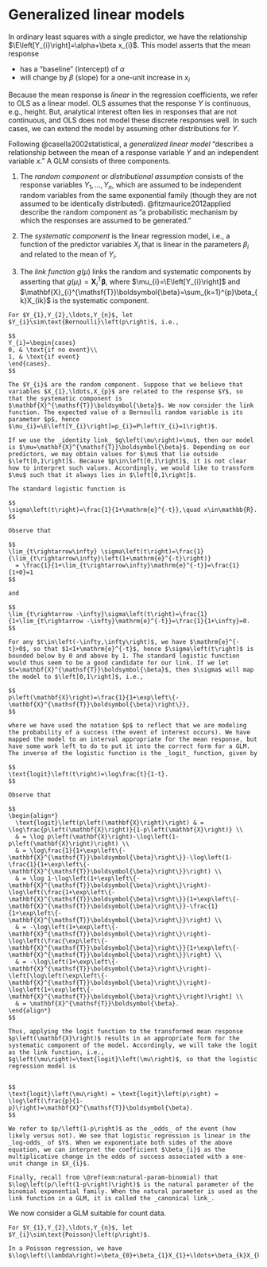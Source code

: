 # Generalized linear models

In ordinary least squares with a single predictor, we have the relationship $\E\left[Y_{i}\right]=\alpha+\beta x_{i}$. This model asserts that the mean response 

- has a "baseline" (intercept) of $\alpha$
- will change by $\beta$ (slope) for a one-unit increase in $x_{i}$

Because the mean response is _linear_ in the regression coefficients, we refer to OLS as a linear model. OLS assumes that the response $Y$ is continuous, e.g., height. But, analytical interest often lies in responses that are not continuous, and OLS does not model these discrete responses well. In such cases, we can extend the model by assuming other distributions for $Y$.

Following @casella2002statistical, a _generalized linear model_ "describes a relationship between the mean of a response variable $Y$ and an independent variable $x$." A GLM consists of three components.

1. The _random component_ or _distributional assumption_ consists of the response variables $Y_{1},\ldots,Y_{n}$, which are assumed to be independent random variables from the same exponential family (though they are not assumed to be identically distributed). @fitzmaurice2012applied describe the random component as "a probabilistic mechanism by which the responses are assumed to be generated."

2. The _systematic component_ is the linear regression model, i.e., a function of the predictor variables $X_{i}$ that is linear in the parameters $\beta_{i}$ and related to the mean of $Y_{i}$.

3. The _link function_ $g\left(\mu\right)$ links the random and systematic components by asserting that $g\left(\mu_{i}\right)=\mathbf{X}_{i}^{\mathsf{T}}\boldsymbol{\beta}$, where $\mu_{i}=\E\left[Y_{i}\right]$ and $\mathbf{X}_{i}^{\mathsf{T}}\boldsymbol{\beta}=\sum_{k=1}^{p}\beta_{k}X_{ik}$ is the systematic component.

```example
For $Y_{1},Y_{2},\ldots,Y_{n}$, let $Y_{i}\sim\text{Bernoulli}\left(p\right)$, i.e., 

$$
Y_{i}=\begin{cases}
0, & \text{if no event}\\
1, & \text{if event}
\end{cases}.
$$

The $Y_{i}$ are the random component. Suppose that we believe that variables $X_{1},\ldots,X_{p}$ are related to the response $Y$, so that the systematic component is $\mathbf{X}^{\mathsf{T}}\boldsymbol{\beta}$. We now consider the link function. The expected value of a Bernoulli random variable is its parameter $p$, hence $\mu_{i}=\E\left[Y_{i}\right]=p_{i}=P\left(Y_{i}=1\right)$. 

If we use the _identity link_ $g\left(\mu\right)=\mu$, then our model is $\mu=\mathbf{X}^{\mathsf{T}}\boldsymbol{\beta}$. Depending on our predictors, we may obtain values for $\mu$ that lie outside $\left[0,1\right]$. Because $p\in\left[0,1\right]$, it is not clear how to interpret such values. Accordingly, we would like to transform $\mu$ such that it always lies in $\left[0,1\right]$.

The standard logistic function is

$$
\sigma\left(t\right)=\frac{1}{1+\mathrm{e}^{-t}},\quad x\in\mathbb{R}.
$$

Observe that

$$
\lim_{t\rightarrow\infty} \sigma\left(t\right)=\frac{1}{\lim_{t\rightarrow\infty}\left(1+\mathrm{e}^{-t}\right)}
  = \frac{1}{1+\lim_{t\rightarrow\infty}\mathrm{e}^{-t}}=\frac{1}{1+0}=1
$$

and

$$
\lim_{t\rightarrow -\infty}\sigma\left(t\right)=\frac{1}{1+\lim_{t\rightarrow -\infty}\mathrm{e}^{-t}}=\frac{1}{1+\infty}=0.
$$

For any $t\in\left(-\infty,\infty\right)$, we have $\mathrm{e}^{-t}>0$, so that $1<1+\mathrm{e}^{-t}$, hence $\sigma\left(t\right)$ is bounded below by 0 and above by 1. The standard logistic function would thus seem to be a good candidate for our link. If we let $t=\mathbf{X}^{\mathsf{T}}\boldsymbol{\beta}$, then $\sigma$ will map the model to $\left[0,1\right]$, i.e.,

$$
p\left(\mathbf{X}\right)=\frac{1}{1+\exp\left\{-\mathbf{X}^{\mathsf{T}}\boldsymbol{\beta}\right\}},
$$

where we have used the notation $p$ to reflect that we are modeling the probability of a success (the event of interest occurs). We have mapped the model to an interval appropriate for the mean response, but have some work left to do to put it into the correct form for a GLM. The inverse of the logistic function is the _logit_ function, given by

$$
\text{logit}\left(t\right)=\log\frac{t}{1-t}.
$$

Observe that

$$
\begin{align*}
  \text{logit}\left(p\left(\mathbf{X}\right)\right) & = \log\frac{p\left(\mathbf{X}\right)}{1-p\left(\mathbf{X}\right)} \\
  & = \log p\left(\mathbf{X}\right)-\log\left(1-p\left(\mathbf{X}\right)\right) \\
  & = \log\frac{1}{1+\exp\left\{-\mathbf{X}^{\mathsf{T}}\boldsymbol{\beta}\right\}}-\log\left(1-\frac{1}{1+\exp\left\{-\mathbf{X}^{\mathsf{T}}\boldsymbol{\beta}\right\}}\right) \\
  & = \log 1-\log\left(1+\exp\left\{-\mathbf{X}^{\mathsf{T}}\boldsymbol{\beta}\right\}\right)-\log\left(\frac{1+\exp\left\{-\mathbf{X}^{\mathsf{T}}\boldsymbol{\beta}\right\}}{1+\exp\left\{-\mathbf{X}^{\mathsf{T}}\boldsymbol{\beta}\right\}}-\frac{1}{1+\exp\left\{-\mathbf{X}^{\mathsf{T}}\boldsymbol{\beta}\right\}}\right) \\
  & = -\log\left(1+\exp\left\{-\mathbf{X}^{\mathsf{T}}\boldsymbol{\beta}\right\}\right)-\log\left(\frac{\exp\left\{-\mathbf{X}^{\mathsf{T}}\boldsymbol{\beta}\right\}}{1+\exp\left\{-\mathbf{X}^{\mathsf{T}}\boldsymbol{\beta}\right\}}\right) \\
  & = -\log\left(1+\exp\left\{-\mathbf{X}^{\mathsf{T}}\boldsymbol{\beta}\right\}\right)-\left[\log\left(\exp\left\{-\mathbf{X}^{\mathsf{T}}\boldsymbol{\beta}\right\}\right)-\log\left(1+\exp\left\{-\mathbf{X}^{\mathsf{T}}\boldsymbol{\beta}\right\}\right)\right] \\
  & = \mathbf{X}^{\mathsf{T}}\boldsymbol{\beta}.
\end{align*}
$$

Thus, applying the logit function to the transformed mean response $p\left(\mathbf{X}\right)$ results in an appropriate form for the systematic component of the model. Accordingly, we will take the logit as the link function, i.e., $g\left(\mu\right)=\text{logit}\left(\mu\right)$, so that the logistic regression model is


$$
\text{logit}\left(\mu\right) = \text{logit}\left(p\right) = \log\left(\frac{p}{1-p}\right)=\mathbf{X}^{\mathsf{T}}\boldsymbol{\beta}.
$$
  
We refer to $p/\left(1-p\right)$ as the _odds_ of the event (how likely versus not). We see that logistic regression is linear in the _log-odds_ of $Y$. When we exponentiate both sides of the above equation, we can interpret the coefficient $\beta_{i}$ as the multiplicative change in the odds of success associated with a one-unit change in $X_{i}$.

Finally, recall from \@ref(exm:natural-param-binomial) that $\log\left(p/\left(1-p\right)\right)$ is the natural parameter of the binomial exponential family. When the natural parameter is used as the link function in a GLM, it is called the _canonical link_.
```

We now consider a GLM suitable for count data.

```example
For $Y_{1},Y_{2},\ldots,Y_{n}$, let $Y_{i}\sim\text{Poisson}\left(p\right)$.

In a Poisson regression, we have $\log\left(\lambda\right)=\beta_{0}+\beta_{1}X_{1}+\ldots+\beta_{k}X_{k}$.
```
